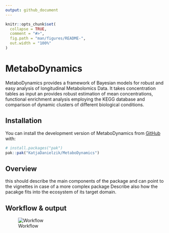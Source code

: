 ```yaml
---
output: github_document
---
```


<!-- README.md is generated from README.Rmd. Please edit that file -->

```r
knitr::opts_chunk$set(
  collapse = TRUE,
  comment = "#>",
  fig.path = "man/figures/README-",
  out.width = "100%"
)
```

# MetaboDynamics

<!-- badges: start -->
<!-- badges: end -->

MetaboDynamics provides a framework of Bayesian models for robust and easy
analysis of longitudinal Metabolomics Data. It takes concentration tables as input an provides robust estimation of mean concentrations, functional enrichment
analysis employing the KEGG database and comparison of dynamic clusters of 
different biological conditions.

## Installation

You can install the development version of MetaboDynamics from [GitHub](https://github.com/) with:

``` r
# install.packages("pak")
pak::pak("KatjaDanielzik/MetaboDynamics")
```

## Overview
this should describe the main components of the package and can point to the
vignettes in case of a more complex package
Describe also how the pacakge fits into the ecosystem of its target domain.


## Workflow & output
![Workflow](/man/figures/README-metabolomics_pitch_draft.png)

